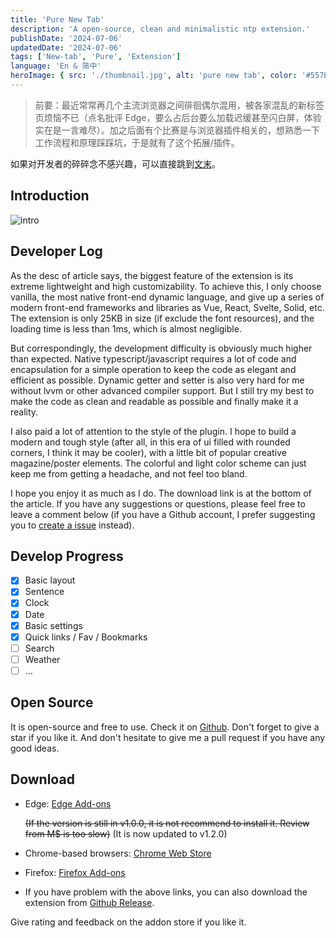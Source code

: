 ```yaml
---
title: 'Pure New Tab'
description: 'A open-source, clean and minimalistic ntp extension.'
publishDate: '2024-07-06'
updatedDate: '2024-07-06'
tags: ['New-tab', 'Pure', 'Extension']
language: 'En & 简中'
heroImage: { src: './thumbnail.jpg', alt: 'pure new tab', color: '#557E78' }
---
```



> 前要：最近常常再几个主流浏览器之间徘徊偶尔混用，被各家混乱的新标签页烦恼不已（点名批评 Edge，要么占后台要么加载迟缓甚至闪白屏，体验实在是一言难尽）。加之后面有个比赛是与浏览器插件相关的，想熟悉一下工作流程和原理踩踩坑，于是就有了这个拓展/插件。

如果对开发者的碎碎念不感兴趣，可以直接跳到[文末](#open-source)。

## Introduction

![intro](intro.jpg)

## Developer Log

As the desc of article says, the biggest feature of the extension is its extreme lightweight and high customizability. To achieve this, I only choose vanilla, the most native front-end dynamic language, and give up a series of modern front-end frameworks and libraries as Vue, React, Svelte, Solid, etc. The extension is only 25KB in size (if exclude the font resources), and the loading time is less than 1ms, which is almost negligible.

But correspondingly, the development difficulty is obviously much higher than expected. Native typescript/javascript requires a lot of code and encapsulation for a simple operation to keep the code as elegant and efficient as possible. Dynamic getter and setter is also very hard for me without lvvm or other advanced compiler support. But I still try my best to make the code as clean and readable as possible and finally make it a reality.

I also paid a lot of attention to the style of the plugin. I hope to build a modern and tough style (after all, in this era of ui filled with rounded corners, I think it may be cooler), with a little bit of popular creative magazine/poster elements. The colorful and light color scheme can just keep me from getting a headache, and not feel too bland.

I hope you enjoy it as much as I do. The download link is at the bottom of the article. If you have any suggestions or questions, please feel free to leave a comment below (if you have a Github account, I prefer suggesting you to [create a issue](https://github.com/cworld1/pure-new-tab/issues) instead).

## Develop Progress

- [x] Basic layout
- [x] Sentence
- [x] Clock
- [x] Date
- [x] Basic settings
- [x] Quick links / Fav / Bookmarks
- [ ] Search
- [ ] Weather
- [ ] ...

## Open Source

It is open-source and free to use. Check it on [Github](https://github.com/cworld1/pure-new-tab). Don't forget to give a star if you like it. And don't hesitate to give me a pull request if you have any good ideas.

<GithubCard repo='cworld1/pure-new-tab' />

## Download

- Edge: [Edge Add-ons](https://microsoftedge.microsoft.com/addons/detail/pure-new-tab/fnbdnahaooncnjmjmgfadeoongmofeac)

  ~~(If the version is still in v1.0.0, it is not recommend to install it. Review from M$ is too slow)~~ (It is now updated to v1.2.0)

- Chrome-based browsers: [Chrome Web Store](https://chromewebstore.google.com/detail/pure-new-tab/agnlbedodjakghighoekfbbdnpbebbll)

- Firefox: [Firefox Add-ons](https://addons.mozilla.org/en-US/firefox/addon/pure-new-tab/)

- If you have problem with the above links, you can also download the extension from [Github Release](https://github.com/cworld1/pure-new-tab/releases/latest).

Give rating and feedback on the addon store if you like it.
